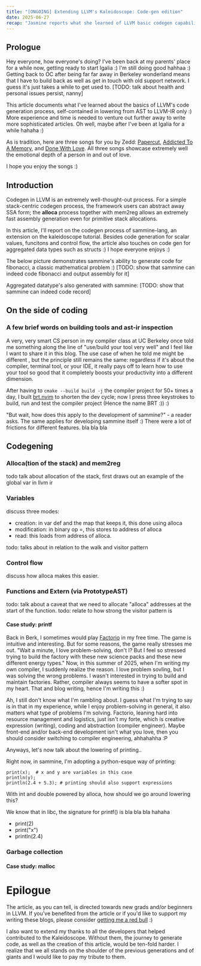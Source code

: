 ```yaml
---
title: "[ONGOING] Extending LLVM's Kaleidoscope: Code-gen edition"
date: 2025-06-27
recap: "Jasmine reports what she learned of LLVM basic codegen capabilities"
---
```



## Prologue
Hey everyone, how everyone's doing? I've been back at my parents' place for a while now, getting ready to start
Igalia :)
I'm still doing good hahhaa :) Getting back to OC after being far far away in Berkeley wonderland means that I have to build back
as well as get in touch with old support network. I guess it's just takes a while to get used to. [TODO: talk about
health and personal issues persist, nanny]

This article documents what I've learned about the basics of LLVM's code generation process, self-contained in lowering from AST to LLVM-IR only :) More experience and time is needed to venture out further away to write more sophisticated articles. Oh well, maybe after I've been at Igalia for a while hahaha :)

As is tradition, here are three songs for you by Zedd: [Papercut](https://youtu.be/HwtljkGZJnI?si=6kS1eXfN3DS7TokP),
[Addicted To A Memory](https://youtu.be/ZqJiXLJs_Pg?si=P8as3-nXevZ3BfuA), and
[Done With Love](https://youtu.be/BjsjIkSb0cM?si=rNyI9JeS6N5r1NFc). All
three songs showcase extremely well the emotional depth of a person in and out of love.

I hope you enjoy the songs :)


## Introduction

Codegen in LLVM is an extremely well-thought-out process. For a simple stack-centric codegen
process, the framework
users
can abstract away SSA form; the **alloca** process together with mem2reg allows an
extremely fast assembly generation even for primitive stack allocations.

In this article, I'll report on the codegen process of sammine-lang, an extension on the kaleidoscope tutorial.
Besides code generation for scalar values, funcitons and control flow, the article also touches on code gen for
aggregated data types such as structs :) I hope everyone enjoys :)

The below picture demonstrates sammine's ability to generate code for fibonacci, a classic mathematical problem :)
[TODO: show that sammine can indeed code fibonacci and output assembly for it]

Aggregated datatype's also generated with sammine:
[TODO: show that sammine can indeed code record]

## On the side of coding
### A few brief words on building tools and ast-ir inspection

A very, very smart CS person in my compiler class at UC Berkeley once told me something along
the line of "use/build your tool very well" and I feel like
I want to share it in this blog. The use case of when he told me might be different
, but the principle still remains the same: regardless if it's about the compiler, terminal tool, or
your IDE, it really pays off to learn how to use your tool so good that it
completely boosts your productivity into a different dimension.

After having to `cmake --build build -j` the compiler project for 50+ times a day, I built [brt.nvim]() to shorten
the dev
cycle;
now I press
three keystrokes to build, run and test the compiler project (Hence the name BRT :)) :)

"But wait, how does this apply to the development of sammine?" - a reader asks.
The
same
applies for developing sammine itself :) There were a lot of frictions for different features. bla bla bla


## Codegening
### Alloca(tion of the stack) and mem2reg

todo talk about allocation of the stack, first draws out an example of the global var in llvm ir


### Variables

discuss three modes:
- creation: in var def and the map that keeps it, this done using alloca
- modification: in binary op =, this stores to address of alloca
- read: this loads from address of alloca.

todo: talks about in relation to the walk and visitor pattern
### Control flow

discuss how alloca makes this easier.

### Functions and Extern (via PrototypeAST)

todo: talk about a caveat that we need to allocate "alloca" addresses at the start of the function.
todo: relate to how strong the visitor pattern is

#### Case study: printf

Back in Berk, I sometimes would play [Factorio](https://www.factorio.com/) in my free time. The game is intuitive
and interesting. But for some
reasons, the game really stresses me out. "Wait a minute, I love problem-solving, don't I? But I feel so stressed
trying to build the factory with these new science packs and these new different energy types." Now, in this summer
of 2025, when I'm writing my own compiler, I suddenly realize the reason. I love problem sovling, but I was solving
the wrong problems. I wasn't interested in trying to build and maintain factories. Rather, compiler always seems to have
a softer spot in my heart. That and blog writing, hence I'm writing this :)

Ah, I still don't know what I'm rambling
about. I guess what I'm trying to say is in that in my experience, while I enjoy problem-solving in general, it also
matters what type of problems I'm solving. Factorio, leaning hard into resource management and logistics, just isn't
my forte, which is creative expression (writing), coding and abstraction (compiler engineer). Maybe front-end
and/or back-end
development
isn't what you love,
then you
should consider switching to compiler engineering, ahhahahha :P


Anyways, let's now talk about the
lowering of printing..

Right now, in sammine, I'm adopting a python-esque way of printing:
```
print(x);  # x and y are variables in this case
println(y);
println(2.4 + 5.3); # printing should also support expressions
```

With int and double powered by alloca, how should we go around lowering this?

We know that in libc, the signature for printf() is bla bla bla hahaha
- print(2)
- print("x")
- println(2.4)

### Garbage collection
#### Case study: malloc

# Epilogue

The article, as you can tell, is directed towards new grads and/or beginners in LLVM. If you've benefited from the article
or if you'd like to support my writing these blogs, please consider [getting me a red bull]() :)

I also want to extend my thanks to all the developers that helped contributed to the
Kaleidoscope. Without them, the journey to generate code, as well as the creation of this article, would be
ten-fold harder. I realize that we all stands on the shoulder of the previous generations and of giants and I would like to pay my tribute to them.


